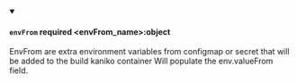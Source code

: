 
<details className="config-field" data-expandable="false" open>
<summary>

#### `envFrom` <span class="config-field-required" data-required="false">required</span> <span class="config-field-type">&lt;envFrom_name&gt;:object</span> <span class="config-field-default"></span> <span class="config-field-enum"></span>

EnvFrom are extra environment variables from configmap or secret that will be added to the build kaniko container
Will populate the env.valueFrom field.

</summary>



</details>

